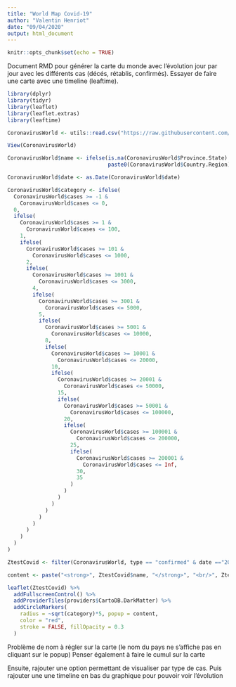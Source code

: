 ```yaml
---
title: "World Map Covid-19"
author: "Valentin Henriot"
date: "09/04/2020"
output: html_document
---
```


```r
knitr::opts_chunk$set(echo = TRUE)
```

Document RMD pour générer la carte du monde avec l'évolution jour par jour avec les différents cas (décés, rétablis, confirmés).
Essayer de faire une carte avec une timeline (leaftime).

```r
library(dplyr) 
library(tidyr)
library(leaflet)
library(leaflet.extras)
library(leaftime)
```

```r
CoronavirusWorld <- utils::read.csv("https://raw.githubusercontent.com/RamiKrispin/coronavirus-csv/master/coronavirus_dataset.csv")
```

```r
View(CoronavirusWorld)
```

```r
CoronavirusWorld$name <- ifelse(is.na(CoronavirusWorld$Province.State) == TRUE, 
                                paste0(CoronavirusWorld$Country.Region), paste0(CoronavirusWorld$Province.State))
```

```r
CoronavirusWorld$date <- as.Date(CoronavirusWorld$date)
```

```r
CoronavirusWorld$category <- ifelse(
  CoronavirusWorld$cases >= -1 &
    CoronavirusWorld$cases <= 0,
  0,
  ifelse(
    CoronavirusWorld$cases >= 1 &
      CoronavirusWorld$cases <= 100,
    1,
    ifelse(
      CoronavirusWorld$cases >= 101 &
        CoronavirusWorld$cases <= 1000,
      2,
      ifelse(
        CoronavirusWorld$cases >= 1001 &
          CoronavirusWorld$cases <= 3000,
        4,
        ifelse(
          CoronavirusWorld$cases >= 3001 &
            CoronavirusWorld$cases <= 5000,
          5,
          ifelse(
            CoronavirusWorld$cases >= 5001 &
              CoronavirusWorld$cases <= 10000,
            8,
            ifelse(
              CoronavirusWorld$cases >= 10001 &
                CoronavirusWorld$cases <= 20000,
              10,
              ifelse(
                CoronavirusWorld$cases >= 20001 &
                  CoronavirusWorld$cases <= 50000,
                15,
                ifelse(
                  CoronavirusWorld$cases >= 50001 &
                    CoronavirusWorld$cases <= 100000,
                  20,
                  ifelse(
                    CoronavirusWorld$cases >= 100001 &
                      CoronavirusWorld$cases <= 200000,
                    25,
                    ifelse(
                      CoronavirusWorld$cases >= 200001 &
                        CoronavirusWorld$cases <= Inf,
                      30,
                      35
                    )
                  )
                )
              )
            )
          )
        )
      )
    )
  )
)
```

```r
ZtestCovid <- filter(CoronavirusWorld, type == "confirmed" & date =="2020-04-08")
```

```r
content <- paste("<strong>", ZtestCovid$name, "</strong>", "<br/>", ZtestCovid$cases, "Cases")

leaflet(ZtestCovid) %>% 
  addFullscreenControl() %>%
  addProviderTiles(providers$CartoDB.DarkMatter) %>%
  addCircleMarkers(
    radius = ~sqrt(category)*5, popup = content,
    color = "red",
    stroke = FALSE, fillOpacity = 0.3
  )
```

Problème de nom à régler sur la carte (le nom du pays ne s'affiche pas en cliquant sur le popup)
Penser également à faire le cumul sur la carte

Ensuite, rajouter une option permettant de visualiser par type de cas.
Puis rajouter une une timeline en bas du graphique pour pouvoir voir l'évolution